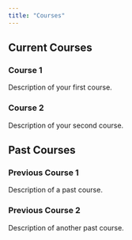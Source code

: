 ```yaml
---
title: "Courses"
---
```


## Current Courses

### Course 1
Description of your first course.

### Course 2
Description of your second course.

## Past Courses

### Previous Course 1
Description of a past course.

### Previous Course 2
Description of another past course.